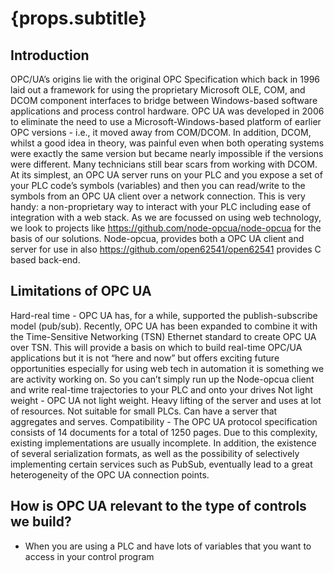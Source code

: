 
# {props.subtitle}

<ReadingTime time="5"/>
<PageTag tags={props.tags}/>

## Introduction

<TitleImage image={opc_logo} alt="OPC Logo"/>

OPC/UA’s origins lie with the original OPC Specification which back in 1996 laid out a framework for using the proprietary Microsoft OLE, COM, and DCOM component interfaces to bridge between Windows-based software applications and process control hardware. OPC UA was developed in 2006 to eliminate the need to use a Microsoft-Windows-based platform of earlier OPC versions - i.e., it moved away from COM/DCOM. In addition, DCOM, whilst a good idea in theory, was painful even when both operating systems were exactly the same version but became nearly impossible if the versions were different. Many technicians still bear scars from working with DCOM.
At its simplest, an OPC UA server runs on your PLC and you expose a set of your PLC code’s symbols (variables) and then you can read/write to the symbols from an OPC UA client over a network connection. This is very handy: a non-proprietary way to interact with your PLC including ease of integration with a web stack.
As we are focussed on using web technology, we look to projects like https://github.com/node-opcua/node-opcua for the basis of our solutions. Node-opcua, provides both a OPC UA client and server for use in also https://github.com/open62541/open62541 provides C based back-end.

## Limitations of OPC UA
Hard-real time - OPC UA has, for a while, supported the publish-subscribe model (pub/sub). Recently, OPC UA has been expanded to combine it with the Time-Sensitive Networking (TSN) Ethernet standard to create OPC UA over TSN. This will provide a basis on which to build real-time OPC/UA applications but it is not “here and now” but offers exciting future opportunities especially for using web tech in automation it is something we are activity working on.
So you can’t simply run up the Node-opcua client and write real-time trajectories to your PLC and onto your drives
Not light weight - OPC UA not light weight. Heavy lifting of the server and uses at lot of resources. Not suitable for small PLCs. Can have a server that aggregates and serves.
Compatibility - The OPC UA protocol specification consists of 14 documents for a total of 1250 pages. Due to this complexity, existing implementations are usually incomplete. In addition, the existence of several serialization formats, as well as the possibility of selectively implementing certain services such as PubSub, eventually lead to a great heterogeneity of the OPC UA connection points.

## How is OPC UA relevant to the type of controls we build?
* When you are using a PLC and have lots of variables that you want to access in your control program


<ComingSoon/>